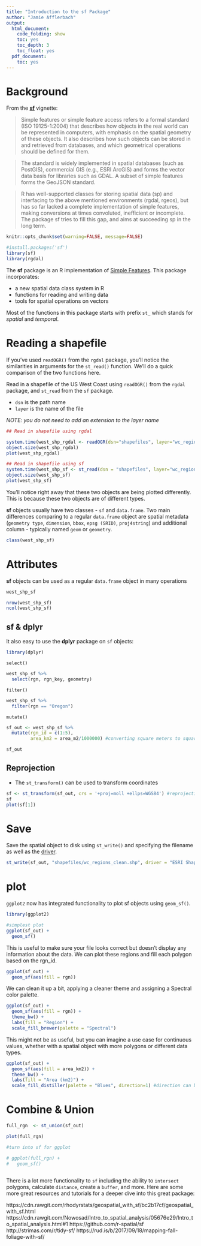 ```yaml
---
title: "Introduction to the sf Package"
author: "Jamie Afflerbach"
output:
  html_document:
    code_folding: show
    toc: yes
    toc_depth: 3
    toc_float: yes
  pdf_document:
    toc: yes
---
```


# Background

From the [**sf**](https://r-spatial.github.io/sf/articles/sf1.html) vignette:

> Simple features or simple feature access refers to a formal standard (ISO 19125-1:2004) that describes how objects in the real world can be represented in computers, with emphasis on the spatial geometry of these objects. It also describes how such objects can be stored in and retrieved from databases, and which geometrical operations should be defined for them.

> The standard is widely implemented in spatial databases (such as PostGIS), commercial GIS (e.g., ESRI ArcGIS) and forms the vector data basis for libraries such as GDAL. A subset of simple features forms the GeoJSON standard.

> R has well-supported classes for storing spatial data (sp) and interfacing to the above mentioned environments (rgdal, rgeos), but has so far lacked a complete implementation of simple features, making conversions at times convoluted, inefficient or incomplete. The package sf tries to fill this gap, and aims at succeeding sp in the long term.


```r
knitr::opts_chunk$set(warning=FALSE, message=FALSE)

#install.packages('sf')
library(sf)
library(rgdal)
```

The **sf** package is an R implementation of [Simple Features](https://en.wikipedia.org/wiki/Simple_Features). This package incorporates:  

- a new spatial data class system in R  
- functions for reading and writing data  
- tools for spatial operations on vectors  

Most of the functions in this package starts with prefix `st_` which stands for *spatial* and *temporal*.


# Reading a shapefile  

If you've used `readOGR()` from the `rgdal` package, you'll notice the similarities in arguments for the `st_read()` function. We'll do a quick comparison of the two functions here.

Read in a shapefile of the US West Coast using `readOGR()` from the `rgdal` package, and `st_read` from the `sf` package.

* `dsn` is the path name  
* `layer` is the name of the file  

*NOTE: you do not need to add an extension to the layer name*

```r

## Read in shapefile using rgdal

system.time(west_shp_rgdal <- readOGR(dsn="shapefiles", layer="wc_regions"))
object.size(west_shp_rgdal)
plot(west_shp_rgdal)
```

```r
## Read in shapefile using sf
system.time(west_shp_sf <- st_read(dsn = "shapefiles", layer="wc_regions")) 
object.size(west_shp_sf)
plot(west_shp_sf)      
```


You'll notice right away that these two objects are being plotted differently. This is because these two objects are of different types.

**sf** objects usually have two classes - `sf` and `data.frame`. Two main differences comparing to a regular `data.frame` object are spatial metadata (`geometry type`, `dimension`, `bbox`, `epsg (SRID)`, `proj4string`) and additional column - typically named `geom` or `geometry`.

```r
class(west_shp_sf)
```

# Attributes

**sf** objects can be used as a regular `data.frame` object in many operations
```r
west_shp_sf

nrow(west_shp_sf)
ncol(west_shp_sf)
```

## sf & dplyr

It also easy to use the **dplyr** package on `sf` objects:

```r
library(dplyr)
```

`select()`

```r

west_shp_sf %>%
  select(rgn, rgn_key, geometry)

```

`filter()`

```r

west_shp_sf %>%
  filter(rgn == "Oregon")

```

`mutate()`

```r

sf_out <- west_shp_sf %>%
  mutate(rgn_id = c(1:5),
         area_km2 = area_m2/1000000) #converting square meters to square kilometers

sf_out
```


## Reprojection

- The `st_transform()` can be used to transform coordinates

```r
sf <- st_transform(sf_out, crs = '+proj=moll +ellps=WGS84') #reprojecting to a mollweide CRS
sf
plot(sf[1])
```

# Save

Save the spatial object to disk using `st_write()` and specifying the filename as well as the [driver](http://www.gdal.org/ogr_formats.html).

```r

st_write(sf_out, "shapefiles/wc_regions_clean.shp", driver = "ESRI Shapefile", delete_layer = TRUE)

```

# plot

`ggplot2` now has integrated functionality to plot sf objects using `geom_sf()`.

```r
library(ggplot2)

#simplest plot
ggplot(sf_out) +
  geom_sf()

```

This is useful to make sure your file looks correct but doesn't display any information about the data. We can plot these regions and fill each polygon based on the rgn_id.

```r
ggplot(sf_out) +
  geom_sf(aes(fill = rgn))
```

We can clean it up a bit, applying a cleaner theme and assigning a Spectral color palette.

```r

ggplot(sf_out) +
  geom_sf(aes(fill = rgn)) +
  theme_bw() +
  labs(fill = "Region") +
  scale_fill_brewer(palette = "Spectral")
```

This might not be as useful, but you can imagine a use case for continuous values, whether with a spatial object with more polygons or different data types.

```r
ggplot(sf_out) +
  geom_sf(aes(fill = area_km2)) +
  theme_bw() +
  labs(fill = "Area (km2)") +
  scale_fill_distiller(palette = "Blues", direction=1) #direction can be used to reverse the color palette scale
```

# Combine & Union

```r

full_rgn  <- st_union(sf_out)

plot(full_rgn)

#turn into sf for ggplot

# ggplot(full_rgn) +
#   geom_sf()
```
```
```
There is a lot more functionality to `sf` including the ability to `intersect` polygons, calculate `distance`, create a `buffer`, and more. Here are some more great resources and tutorials for a deeper dive into this great package:

https://cdn.rawgit.com/rhodyrstats/geospatial_with_sf/bc2b17cf/geospatial_with_sf.html
https://cdn.rawgit.com/Nowosad/Intro_to_spatial_analysis/05676e29/Intro_to_spatial_analysis.html#1
https://github.com/r-spatial/sf
http://strimas.com/r/tidy-sf/
https://rud.is/b/2017/09/18/mapping-fall-foliage-with-sf/

